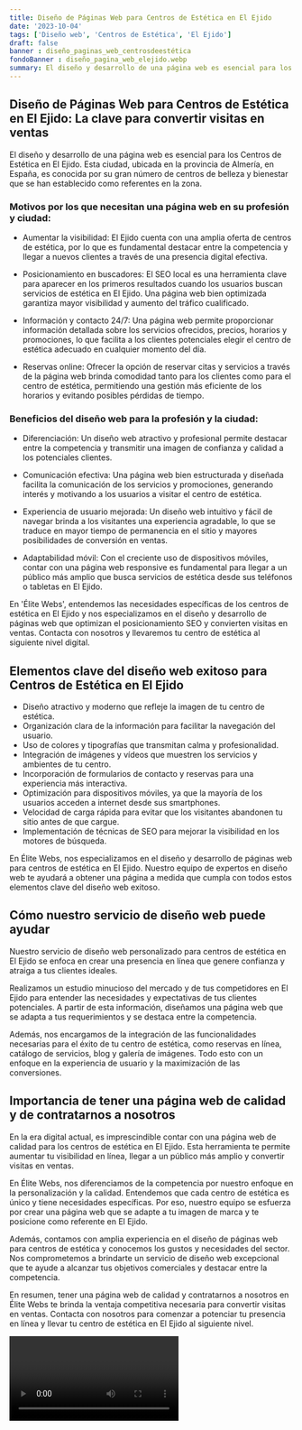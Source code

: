 ```yaml
---
title: Diseño de Páginas Web para Centros de Estética en El Ejido
date: '2023-10-04'
tags: ['Diseño web', 'Centros de Estética', 'El Ejido']
draft: false
banner : diseño_paginas_web_centrosdeestética
fondoBanner : diseño_pagina_web_elejido.webp
summary: El diseño y desarrollo de una página web es esencial para los Centros de Estética en El Ejido. Esta ciudad, ubicada en la provincia de Almería, en España, es conocida por su gran número de centros de belleza y bienestar que se han establecido como referentes en la zona.
---
```


## Diseño de Páginas Web para Centros de Estética en El Ejido: La clave para convertir visitas en ventas

El diseño y desarrollo de una página web es esencial para los Centros de Estética en El Ejido. Esta ciudad, ubicada en la provincia de Almería, en España, es conocida por su gran número de centros de belleza y bienestar que se han establecido como referentes en la zona.

### Motivos por los que necesitan una página web en su profesión y ciudad:

- Aumentar la visibilidad: El Ejido cuenta con una amplia oferta de centros de estética, por lo que es fundamental destacar entre la competencia y llegar a nuevos clientes a través de una presencia digital efectiva.

- Posicionamiento en buscadores: El SEO local es una herramienta clave para aparecer en los primeros resultados cuando los usuarios buscan servicios de estética en El Ejido. Una página web bien optimizada garantiza mayor visibilidad y aumento del tráfico cualificado.

- Información y contacto 24/7: Una página web permite proporcionar información detallada sobre los servicios ofrecidos, precios, horarios y promociones, lo que facilita a los clientes potenciales elegir el centro de estética adecuado en cualquier momento del día.

- Reservas online: Ofrecer la opción de reservar citas y servicios a través de la página web brinda comodidad tanto para los clientes como para el centro de estética, permitiendo una gestión más eficiente de los horarios y evitando posibles pérdidas de tiempo.

### Beneficios del diseño web para la profesión y la ciudad:

- Diferenciación: Un diseño web atractivo y profesional permite destacar entre la competencia y transmitir una imagen de confianza y calidad a los potenciales clientes.

- Comunicación efectiva: Una página web bien estructurada y diseñada facilita la comunicación de los servicios y promociones, generando interés y motivando a los usuarios a visitar el centro de estética.

- Experiencia de usuario mejorada: Un diseño web intuitivo y fácil de navegar brinda a los visitantes una experiencia agradable, lo que se traduce en mayor tiempo de permanencia en el sitio y mayores posibilidades de conversión en ventas.

- Adaptabilidad móvil: Con el creciente uso de dispositivos móviles, contar con una página web responsive es fundamental para llegar a un público más amplio que busca servicios de estética desde sus teléfonos o tabletas en El Ejido.

En 'Élite Webs', entendemos las necesidades específicas de los centros de estética en El Ejido y nos especializamos en el diseño y desarrollo de páginas web que optimizan el posicionamiento SEO y convierten visitas en ventas. Contacta con nosotros y llevaremos tu centro de estética al siguiente nivel digital.

<GifSeo />

<Cta />

## Elementos clave del diseño web exitoso para Centros de Estética en El Ejido

- Diseño atractivo y moderno que refleje la imagen de tu centro de estética.
- Organización clara de la información para facilitar la navegación del usuario.
- Uso de colores y tipografías que transmitan calma y profesionalidad.
- Integración de imágenes y vídeos que muestren los servicios y ambientes de tu centro.
- Incorporación de formularios de contacto y reservas para una experiencia más interactiva.
- Optimización para dispositivos móviles, ya que la mayoría de los usuarios acceden a internet desde sus smartphones.
- Velocidad de carga rápida para evitar que los visitantes abandonen tu sitio antes de que cargue.
- Implementación de técnicas de SEO para mejorar la visibilidad en los motores de búsqueda.

En Élite Webs, nos especializamos en el diseño y desarrollo de páginas web para centros de estética en El Ejido. Nuestro equipo de expertos en diseño web te ayudará a obtener una página a medida que cumpla con todos estos elementos clave del diseño web exitoso. 

## Cómo nuestro servicio de diseño web puede ayudar 

Nuestro servicio de diseño web personalizado para centros de estética en El Ejido se enfoca en crear una presencia en línea que genere confianza y atraiga a tus clientes ideales. 

Realizamos un estudio minucioso del mercado y de tus competidores en El Ejido para entender las necesidades y expectativas de tus clientes potenciales. A partir de esta información, diseñamos una página web que se adapta a tus requerimientos y se destaca entre la competencia. 

Además, nos encargamos de la integración de las funcionalidades necesarias para el éxito de tu centro de estética, como reservas en línea, catálogo de servicios, blog y galería de imágenes. Todo esto con un enfoque en la experiencia de usuario y la maximización de las conversiones. 

## Importancia de tener una página web de calidad y de contratarnos a nosotros

En la era digital actual, es imprescindible contar con una página web de calidad para los centros de estética en El Ejido. Esta herramienta te permite aumentar tu visibilidad en línea, llegar a un público más amplio y convertir visitas en ventas. 

En Élite Webs, nos diferenciamos de la competencia por nuestro enfoque en la personalización y la calidad. Entendemos que cada centro de estética es único y tiene necesidades específicas. Por eso, nuestro equipo se esfuerza por crear una página web que se adapte a tu imagen de marca y te posicione como referente en El Ejido. 

Además, contamos con amplia experiencia en el diseño de páginas web para centros de estética y conocemos los gustos y necesidades del sector. Nos comprometemos a brindarte un servicio de diseño web excepcional que te ayude a alcanzar tus objetivos comerciales y destacar entre la competencia. 

En resumen, tener una página web de calidad y contratarnos a nosotros en Élite Webs te brinda la ventaja competitiva necesaria para convertir visitas en ventas. Contacta con nosotros para comenzar a potenciar tu presencia en línea y llevar tu centro de estética en El Ejido al siguiente nivel.

<Video />

<CtaBot job='Centros de Estética' city='El Ejido'/>

<Gmaps query='El Ejido+españa+maps' />